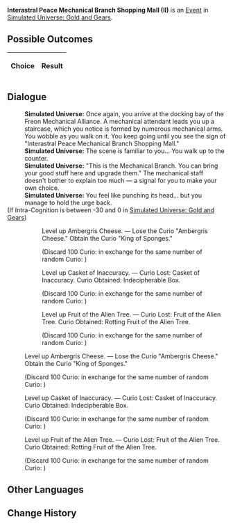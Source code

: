 {{Simulated Universe Event Infobox
|title         = Interastral Peace Mechanical Branch Shopping Mall (II)
|image         = Random Event Bond.png
|type          =
|domains_su    = 
|domains_ext   = 
|domains_swarm = 
|domains_gng   = Occurrence
|requirements  =
|prev          = {{tx}}
|next          = {{tx}}
|indexRewards  =
|characters    = 
}}
'''Interastral Peace Mechanical Branch Shopping Mall (II)''' is an [[Simulated Universe/Events|Event]] in [[Simulated Universe: Gold and Gears]].

==Possible Outcomes==
{| class="article-table"
!Choice
!Result

|}

<!--
==Gameplay Notes==

-->
==Dialogue==
{{Dialogue Start}}
:'''Simulated Universe:''' Once again, you arrive at the docking bay of the Freon Mechanical Alliance. A mechanical attendant leads you up a staircase, which you notice is formed by numerous mechanical arms. You wobble as you walk on it. You keep going until you see the sign of "Interastral Peace Mechanical Branch Shopping Mall."
:'''Simulated Universe:''' The scene is familiar to you... You walk up to the counter.
:'''Simulated Universe:''' "This is the Mechanical Branch. You can bring your good stuff here and upgrade them." The mechanical staff doesn't bother to explain too much &mdash; a signal for you to make your own choice.
:'''Simulated Universe:''' You feel like punching its head... but you manage to hold the urge back.
;(If Intra-Cognition is between -30 and 0 in [[Simulated Universe: Gold and Gears]])
:{{SU Special Dialogue|Erudition|Level up your Cognition.|Level up Ambergris Cheese, Casket of Inaccuracy, and Fruit of the Alien Tree.}}
::{{DIcon|Star}} Level up Ambergris Cheese. &mdash; Lose the Curio "Ambergris Cheese." Obtain the Curio "King of Sponges."
::;(Discard 100 Curio<nowiki>:</nowiki> {{Item|Ambergris Cheese|20|type=Curio|link=Simulated_Universe/Curio#Ambergris_Cheese}} in exchange for the same number of random Curio<nowiki>:</nowiki> {{Item|King of Sponges|20|type=Curio|link=Simulated_Universe/Curio#King_of_Sponges}})
::{{DIcon|Star}} Level up Casket of Inaccuracy. &mdash; Curio Lost: Casket of Inaccuracy. Curio Obtained: Indecipherable Box.
::;(Discard 100 Curio<nowiki>:</nowiki> {{Item|Casket of Inaccuracy|20|type=Curio|link=Simulated_Universe/Curio#Casket_of_Inaccuracy}} in exchange for the same number of random Curio<nowiki>:</nowiki> {{Item|Indecipherable Box|20|type=Curio|link=Simulated_Universe/Curio#Indecipherable_Box}})
::{{DIcon|Star}} Level up Fruit of the Alien Tree. &mdash; Curio Lost: Fruit of the Alien Tree. Curio Obtained: Rotting Fruit of the Alien Tree.
::;(Discard 100 Curio<nowiki>:</nowiki> {{Item|Fruit of the Alien Tree|20|type=Curio|link=Simulated_Universe/Curio#Fruit_of_the_Alien_Tree}} in exchange for the same number of random Curio<nowiki>:</nowiki> {{Item|Rotting Fruit of the Alien Tree|20|type=Curio|link=Simulated_Universe/Curio#Rotting_Fruit_of_the_Alien_Tree}})
:{{DIcon|Star}} Level up Ambergris Cheese. &mdash; Lose the Curio "Ambergris Cheese." Obtain the Curio "King of Sponges."
:;(Discard 100 Curio<nowiki>:</nowiki> {{Item|Ambergris Cheese|20|type=Curio|link=Simulated_Universe/Curio#Ambergris_Cheese}} in exchange for the same number of random Curio<nowiki>:</nowiki> {{Item|King of Sponges|20|type=Curio|link=Simulated_Universe/Curio#King_of_Sponges}})
:{{DIcon|Star}} Level up Casket of Inaccuracy. &mdash; Curio Lost: Casket of Inaccuracy. Curio Obtained: Indecipherable Box.
:;(Discard 100 Curio<nowiki>:</nowiki> {{Item|Casket of Inaccuracy|20|type=Curio|link=Simulated_Universe/Curio#Casket_of_Inaccuracy}} in exchange for the same number of random Curio<nowiki>:</nowiki> {{Item|Indecipherable Box|20|type=Curio|link=Simulated_Universe/Curio#Indecipherable_Box}})
:{{DIcon|Star}} Level up Fruit of the Alien Tree. &mdash; Curio Lost: Fruit of the Alien Tree. Curio Obtained: Rotting Fruit of the Alien Tree.
:;(Discard 100 Curio<nowiki>:</nowiki> {{Item|Fruit of the Alien Tree|20|type=Curio|link=Simulated_Universe/Curio#Fruit_of_the_Alien_Tree}} in exchange for the same number of random Curio<nowiki>:</nowiki> {{Item|Rotting Fruit of the Alien Tree|20|type=Curio|link=Simulated_Universe/Curio#Rotting_Fruit_of_the_Alien_Tree}})
{{Dialogue End}}

==Other Languages==
{{Other Languages
|zhs   = 星际和平机械分部商城（其二）
|zht   = 星際和平機械分部商城（其二）
|ja    = スターピースショッピングセンター・機械支部（その2）
|ko    = 스타피스 기계 지점 상점 (2)
|es    = Centro comercial mecánico de la Paz Interastral (II)
|fr    = Centre commerciale mécanique de la Paix Interastrale (II)
|ru    = Торговый дом Механического филиала Межзвёздного мира II
|th    = ห้างจักรกลสันติภาพแห่งดวงดาวสาขาย่อย (2)
|vi    = Cửa Hàng Chi Nhánh Máy Móc Hành Tinh Hòa Bình 2
|de    = Interastrales Friedens-Einkaufszentrum – Mechanische Filiale (Teil 2)
|id    = Mall Interastral Peace Cabang Mekanik (2)
|pt    = Shopping da Filial Mecânica da Paz Interastral (II)
}}

==Change History==
{{Change History|1.0}}
